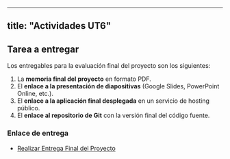 
---
title: "Actividades UT6"
---

## Tarea a entregar

Los entregables para la evaluación final del proyecto son los siguientes:

1.  La **memoria final del proyecto** en formato PDF.
2.  El **enlace a la presentación de diapositivas** (Google Slides, PowerPoint Online, etc.).
3.  El **enlace a la aplicación final desplegada** en un servicio de hosting público.
4.  El **enlace al repositorio de Git** con la versión final del código fuente.

### Enlace de entrega

- [Realizar Entrega Final del Proyecto](enlace-a-la-plataforma-de-entrega)
